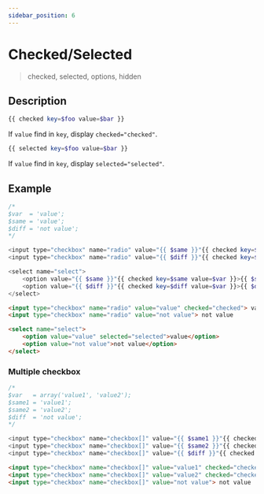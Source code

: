 ```yaml
---
sidebar_position: 6
---
```


# Checked/Selected

> checked, selected, options, hidden

## Description

```php
{{ checked key=$foo value=$bar }}
```

If `value` find in `key`, display `checked="checked"`.

```php
{{ selected key=$foo value=$bar }}
```

If `value` find in `key`, display `selected="selected"`.

## Example

```php title="Template"
/*
$var  = 'value';
$same = 'value';
$diff = 'not value';
*/

<input type="checkbox" name="radio" value="{{ $same }}"{{ checked key=$same value=$var }}> {{ $same }}
<input type="checkbox" name="radio" value="{{ $diff }}"{{ checked key=$diff value=$var }}> {{ $diff }}

<select name="select">
    <option value="{{ $same }}"{{ checked key=$same value=$var }}>{{ $same }}</option>
    <option value="{{ $diff }}"{{ checked key=$diff value=$var }}>{{ $diff }}</option>
</select>
```

```html title="Output"
<input type="checkbox" name="radio" value="value" checked="checked"> value
<input type="checkbox" name="radio" value="not value"> not value

<select name="select">
    <option value="value" selected="selected">value</option>
    <option value="not value">not value</option>
</select>
```

### Multiple checkbox

```php template="Template"
/*
$var   = array('value1', 'value2');
$same1 = 'value1';
$same2 = 'value2';
$diff  = 'not value';
*/

<input type="checkbox" name="checkbox[]" value="{{ $same1 }}"{{ checked key=$same1 value=$var }}> {{ $same1 }}
<input type="checkbox" name="checkbox[]" value="{{ $same2 }}"{{ checked key=$same2 value=$var }}> {{ $same2 }}
<input type="checkbox" name="checkbox[]" value="{{ $diff }}"{{ checked key=$diff value=$var }}> {{ $diff }}
```

```html template="Output"
<input type="checkbox" name="checkbox[]" value="value1" checked="checked"> value
<input type="checkbox" name="checkbox[]" value="value2" checked="checked"> value
<input type="checkbox" name="checkbox[]" value="not value"> not value
```